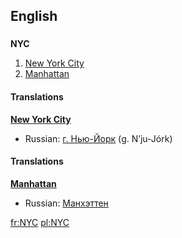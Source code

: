 ==English==

==={{abbreviation}}===
{{wikipedia|New York City}}
'''NYC'''
# [[New York City]]
# [[Manhattan]]

====Translations====
'''[[New York City]]'''
*Russian: [[г. Нью-Йорк]] (g. N’ju-Jórk) {{m}}

====Translations====
'''[[Manhattan]]'''
*Russian: [[Манхэттен]] {{IPAchar|(Manχɛ́tten)}} {{m}}

[[fr:NYC]]
[[pl:NYC]]